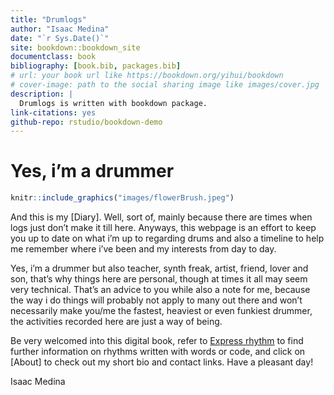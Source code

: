 ```yaml
--- 
title: "Drumlogs"
author: "Isaac Medina"
date: "`r Sys.Date()`"
site: bookdown::bookdown_site
documentclass: book
bibliography: [book.bib, packages.bib]
# url: your book url like https://bookdown.org/yihui/bookdown
# cover-image: path to the social sharing image like images/cover.jpg
description: |
  Drumlogs is written with bookdown package.
link-citations: yes
github-repo: rstudio/bookdown-demo
---
```


# Yes, i'm a drummer {-}

```r
knitr::include_graphics("images/flowerBrush.jpeg")
```


And this is my [Diary]. Well, sort of, mainly because there are times when logs just don't make it till here. Anyways, this webpage is an effort to keep you up to date on what i'm up to regarding drums and also a timeline to help me remember where i've been and my interests from day to day. 

Yes, i'm a drummer but also teacher, synth freak, artist, friend, lover and son, that's why things here are personal, though at times it all may seem very technical. That's an advice to you while also a note for me, because the way i do things will probably not apply to many out there and won't necessarily make you/me the fastest, heaviest or even funkiest drummer, the activities recorded here are just a way of being.

Be very welcomed into this digital book, refer to [Express rhythm](#Express-rhythm) to find further information on rhythms written with words or code, and click on [About] to check out my short bio and contact links. Have a pleasant day!

Isaac Medina